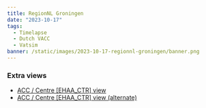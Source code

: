 ```yaml
---
title: RegionNL Groningen
date: "2023-10-17"
tags:
  - Timelapse
  - Dutch VACC
  - Vatsim
banner: /static/images/2023-10-17-regionnl-groningen/banner.png
---
```


<Youtube id="r6vba3-TI1g" />

### Extra views

- [ACC / Centre [EHAA_CTR] view](https://youtu.be/EdazK03xuu4)
- [ACC / Centre [EHAA_CTR] view (alternate)](https://youtu.be/ZXLSTMXd9gY)
